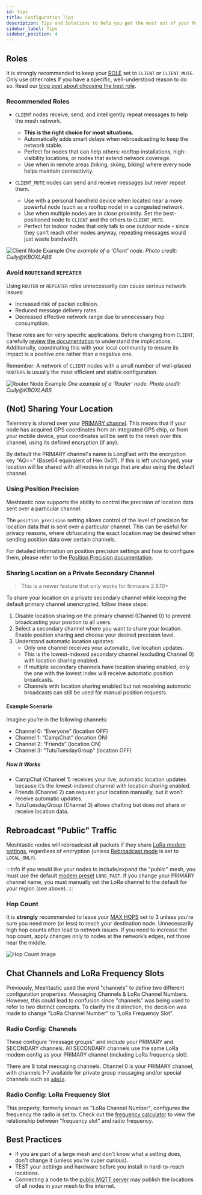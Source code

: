 ```yaml
---
id: tips
title: Configuration Tips
description: Tips and Solutions to help you get the most out of your Meshtastic device and network.
sidebar_label: Tips
sidebar_position: 4
---
```



## Roles

It is strongly recommended to keep your [ROLE](/docs/configuration/radio/device#roles) set to `CLIENT` or `CLIENT_MUTE`. Only use other roles if you have a specific, well-understood reason to do so. Read our [blog post about choosing the best role](/blog/choosing-the-right-device-role/).

### Recommended Roles

- `CLIENT` nodes receive, send, and intelligently repeat messages to help the mesh network.
  - **This is the right choice for most situations.**
  - Automatically adds smart delays when rebroadcasting to keep the network stable.
  - Perfect for nodes that can help others: rooftop installations, high-visibility locations, or nodes that extend network coverage.
  - Use when in remote areas (hiking, skiing, biking) where every node helps maintain connectivity.

- `CLIENT_MUTE` nodes can send and receive messages but never repeat them.
  - Use with a personal handheld device when located near a more powerful node (such as a rooftop node) in a congested network.
  - Use when multiple nodes are in close proximity. Set the best-positioned node to `CLIENT` and the others to `CLIENT_MUTE`.
  - Perfect for indoor nodes that only talk to one outdoor node - since they can't reach other nodes anyway, repeating messages would just waste bandwidth.

![Client Node Example](/img/configuration/client.webp)
*One example of a 'Client' node.  Photo credit: Cully@KBOXLABS*

### Avoid `ROUTER`and `REPEATER`

Using `ROUTER` or `REPEATER` roles unnecessarily can cause serious network issues:

- Increased risk of packet collision.
- Reduced message delivery rates.
- Decreased effective network range due to unnecessary hop consumption.

These roles are for very specific applications. Before changing from `CLIENT`, carefully [review the documentation](/docs/configuration/radio/device#roles) to understand the implications. Additionally, coordinating this with your local community to ensure its impact is a positive one rather than a negative one.

Remember: A network of `CLIENT` nodes with a small number of well-placed `ROUTERS` is usually the most efficient and stable configuration.

![Router Node Example](/img/configuration/router.webp)
*One example of a 'Router' node.  Photo credit: Cully@KBOXLABS*

## (Not) Sharing Your Location

Telemetry is shared over your [PRIMARY channel](/docs/configuration/radio/channels#role). This means that if your node has acquired GPS coordinates from an integrated GPS chip, or from your mobile device, your coordinates will be sent to the mesh over this channel, using its defined encryption (if any).

By default the PRIMARY channel's name is LongFast with the encryption key "AQ==" (Base64 equivalent of Hex 0x01). If this is left unchanged, your location will be shared with all nodes in range that are also using the default channel.

### Using Position Precision

Meshtastic now supports the ability to control the precision of location data sent over a particular channel.

The `position_precision` setting allows control of the level of precision for location data that is sent over a particular channel. This can be useful for privacy reasons, where obfuscating the exact location may be desired when sending position data over certain channels.

For detailed information on position precision settings and how to configure them, please refer to the [Position Precision documentation](/docs/configuration/radio/channels/#position-precision).

### Sharing Location on a Private Secondary Channel
> This is a newer feature that only works for firmware 2.6.10+

To share your location on a private secondary channel while keeping the default primary channel unencrypted, follow these steps:

1. Disable location sharing on the primary channel (Channel 0) to prevent broadcasting your position to all users.
2. Select a secondary channel where you want to share your location. Enable position sharing and choose your desired precision level.
3. Understand automatic location updates:
   - Only one channel receives your automatic, live location updates.
   - This is the lowest-indexed secondary channel (excluding Channel 0) with location sharing enabled.
   - If multiple secondary channels have location sharing enabled, only the one with the lowest index will receive automatic position broadcasts.
   - Channels with location sharing enabled but not receiving automatic broadcasts can still be used for manual position requests.

#### Example Scenario

Imagine you’re in the following channels:

- Channel 0: “Everyone” (location OFF)
- Channel 1: “CampChat” (location ON)
- Channel 2: “Friends” (location ON)
- Channel 3: “TutuTuesdayGroup” (location OFF)

##### How It Works
- CampChat (Channel 1) receives your live, automatic location updates because it’s the lowest-indexed channel with location sharing enabled.
- Friends (Channel 2) can request your location manually, but it won’t receive automatic updates.
- TutuTuesdayGroup (Channel 3) allows chatting but does not share or receive location data.

## Rebroadcast "Public" Traffic

Meshtastic nodes will rebroadcast all packets if they share [LoRa modem settings](/docs/configuration/radio/lora#lora-config-values), regardless of encryption (unless [Rebroadcast mode](/docs/configuration/radio/device#rebroadcast-mode) is set to `LOCAL_ONLY`).

:::info
If you would like your nodes to include/expand the "public" mesh, you must use the default [modem preset](/docs/configuration/radio/lora#modem-preset) `LONG_FAST`. If you change your PRIMARY channel name, you must manually set the LoRa channel to the default for your region (see above).
:::

### Hop Count

It is **strongly** recommended to leave your [MAX HOPS](/docs/configuration/radio/lora#max-hops) set to 3 unless you're sure you need more (or less) to reach your destination node. Unnecessarily high hop counts often lead to network issues. If you need to increase the hop count, apply changes only to nodes at the network’s edges, not those near the middle.

![Hop Count Image](/img/configuration/max-hops.webp)

## Chat Channels and LoRa Frequency Slots

Previously, Meshtastic used the word "channels" to define two different configuration properties: Messaging Channels & LoRa Channel Numbers. However, this could lead to confusion since "channels" was being used to refer to two distinct concepts. To clarify the distinction, the decision was made to change "LoRa Channel Number" to "LoRa Frequency Slot".

### Radio Config: Channels

These configure "message groups" and include your PRIMARY and SECONDARY channels. All SECONDARY channels use the same LoRa modem config as your PRIMARY channel (including LoRa frequency slot).

There are 8 total messaging channels. Channel 0 is your PRIMARY channel, with channels 1-7 available for private group messaging and/or special channels such as [`admin`](/docs/configuration/remote-admin).

### Radio Config: LoRa Frequency Slot

This property, formerly known as "LoRa Channel Number", configures the frequency the radio is set to. Check out the [frequency calculator](/docs/overview/radio-settings#frequency-slot-calculator) to view the relationship between "frequency slot" and radio frequency.

## Best Practices

- If you are part of a large mesh and don't know what a setting does, don't change it (unless you're super curious).
- TEST your settings and hardware before you install in hard-to-reach locations.
- Connecting a node to the [public MQTT server](/docs/configuration/module/mqtt#connect-to-the-default-public-server) may publish the locations of all nodes in your mesh to the internet.
